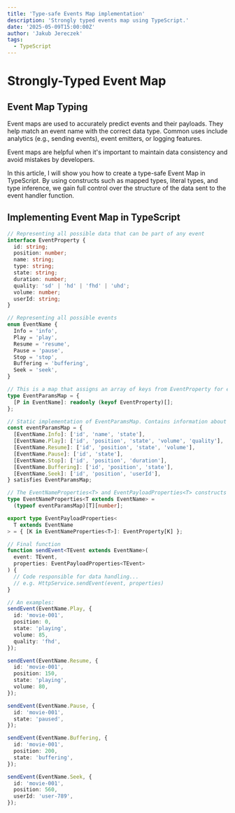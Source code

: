 ```yaml
---
title: 'Type-safe Events Map implementation'
description: 'Strongly typed events map using TypeScript.'
date: '2025-05-09T15:00:00Z'
author: 'Jakub Jereczek'
tags:
  - TypeScript
---
```


# Strongly-Typed Event Map

## Event Map Typing

Event maps are used to accurately predict events and their payloads. They help match an event name with the correct data type. Common uses include analytics (e.g., sending events), event emitters, or logging features.

Event maps are helpful when it's important to maintain data consistency and avoid mistakes by developers.

In this article, I will show you how to create a type-safe Event Map in TypeScript. By using constructs such as mapped types, literal types, and type inference, we gain full control over the structure of the data sent to the event handler function.

## Implementing Event Map in TypeScript

```ts 
// Representing all possible data that can be part of any event
interface EventProperty {
  id: string;
  position: number;
  name: string;
  type: string;
  state: string;
  duration: number;
  quality: 'sd' | 'hd' | 'fhd' | 'uhd';
  volume: number;
  userId: string;
}

// Representing all possible events
enum EventName {
  Info = 'info',
  Play = 'play',
  Resume = 'resume',
  Pause = 'pause',
  Stop = 'stop',
  Buffering = 'buffering',
  Seek = 'seek',
}

// This is a map that assigns an array of keys from EventProperty for each event type, specifying which properties should be used
type EventParamsMap = {
  [P in EventName]: readonly (keyof EventProperty)[];
};

// Static implementation of EventParamsMap. Contains information about what properties are needed for a given event
const eventParamsMap = {
  [EventName.Info]: ['id', 'name', 'state'],
  [EventName.Play]: ['id', 'position', 'state', 'volume', 'quality'],
  [EventName.Resume]: ['id', 'position', 'state', 'volume'],
  [EventName.Pause]: ['id', 'state'],
  [EventName.Stop]: ['id', 'position', 'duration'],
  [EventName.Buffering]: ['id', 'position', 'state'],
  [EventName.Seek]: ['id', 'position', 'userId'],
} satisfies EventParamsMap;

// The EventNameProperties<T> and EventPayloadProperties<T> constructs dynamically build the type of the property object that must be passed to the sendEvent function
type EventNameProperties<T extends EventName> =
  (typeof eventParamsMap)[T][number];

export type EventPayloadProperties<
  T extends EventName
> = { [K in EventNameProperties<T>]: EventProperty[K] };

// Final function
function sendEvent<TEvent extends EventName>(
  event: TEvent,
  properties: EventPayloadProperties<TEvent>
) {
  // Code responsible for data handling...
  // e.g. HttpService.sendEvent(event, properties)
}

// An examples:
sendEvent(EventName.Play, {
  id: 'movie-001',
  position: 0,
  state: 'playing',
  volume: 85,
  quality: 'fhd',
});

sendEvent(EventName.Resume, {
  id: 'movie-001',
  position: 150,
  state: 'playing',
  volume: 80,
});

sendEvent(EventName.Pause, {
  id: 'movie-001',
  state: 'paused',
});

sendEvent(EventName.Buffering, {
  id: 'movie-001',
  position: 200,
  state: 'buffering',
});

sendEvent(EventName.Seek, {
  id: 'movie-001',
  position: 560,
  userId: 'user-789',
});

```
